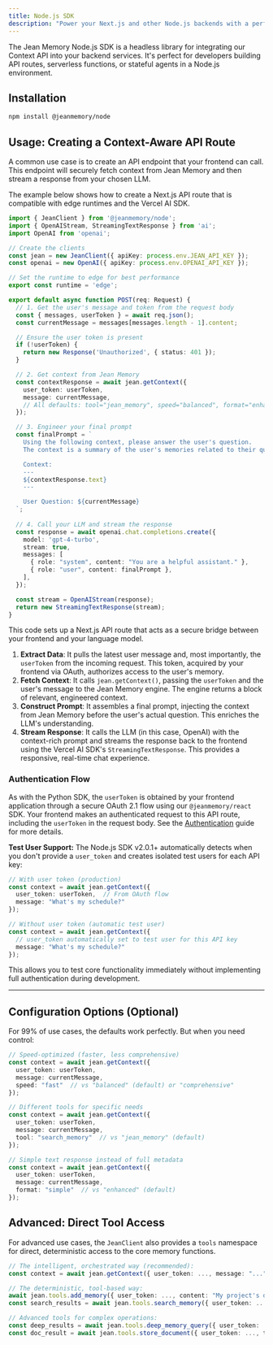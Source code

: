 ```yaml
---
title: Node.js SDK
description: "Power your Next.js and other Node.js backends with a perfect memory."
---
```


The Jean Memory Node.js SDK is a headless library for integrating our Context API into your backend services. It's perfect for developers building API routes, serverless functions, or stateful agents in a Node.js environment.

## Installation

```bash
npm install @jeanmemory/node
```

## Usage: Creating a Context-Aware API Route

A common use case is to create an API endpoint that your frontend can call. This endpoint will securely fetch context from Jean Memory and then stream a response from your chosen LLM.

The example below shows how to create a Next.js API route that is compatible with edge runtimes and the Vercel AI SDK.

```typescript {{ title: 'pages/api/chat.ts' }}
import { JeanClient } from '@jeanmemory/node';
import { OpenAIStream, StreamingTextResponse } from 'ai';
import OpenAI from 'openai';

// Create the clients
const jean = new JeanClient({ apiKey: process.env.JEAN_API_KEY });
const openai = new OpenAI({ apiKey: process.env.OPENAI_API_KEY });

// Set the runtime to edge for best performance
export const runtime = 'edge';

export default async function POST(req: Request) {
  // 1. Get the user's message and token from the request body
  const { messages, userToken } = await req.json();
  const currentMessage = messages[messages.length - 1].content;

  // Ensure the user token is present
  if (!userToken) {
    return new Response('Unauthorized', { status: 401 });
  }

  // 2. Get context from Jean Memory
  const contextResponse = await jean.getContext({
    user_token: userToken,
    message: currentMessage,
    // All defaults: tool="jean_memory", speed="balanced", format="enhanced"
  });

  // 3. Engineer your final prompt
  const finalPrompt = `
    Using the following context, please answer the user's question.
    The context is a summary of the user's memories related to their question.

    Context:
    ---
    ${contextResponse.text}
    ---

    User Question: ${currentMessage}
  `;
  
  // 4. Call your LLM and stream the response
  const response = await openai.chat.completions.create({
    model: 'gpt-4-turbo',
    stream: true,
    messages: [
      { role: "system", content: "You are a helpful assistant." },
      { role: "user", content: finalPrompt },
    ],
  });

  const stream = OpenAIStream(response);
  return new StreamingTextResponse(stream);
}
```

This code sets up a Next.js API route that acts as a secure bridge between your frontend and your language model.
1.  **Extract Data**: It pulls the latest user message and, most importantly, the `userToken` from the incoming request. This token, acquired by your frontend via OAuth, authorizes access to the user's memory.
2.  **Fetch Context**: It calls `jean.getContext()`, passing the `userToken` and the user's message to the Jean Memory engine. The engine returns a block of relevant, engineered context.
3.  **Construct Prompt**: It assembles a final prompt, injecting the context from Jean Memory before the user's actual question. This enriches the LLM's understanding.
4.  **Stream Response**: It calls the LLM (in this case, OpenAI) with the context-rich prompt and streams the response back to the frontend using the Vercel AI SDK's `StreamingTextResponse`. This provides a responsive, real-time chat experience.

### Authentication Flow

As with the Python SDK, the `userToken` is obtained by your frontend application through a secure OAuth 2.1 flow using our `@jeanmemory/react` SDK. Your frontend makes an authenticated request to this API route, including the `userToken` in the request body. See the [Authentication](/authentication) guide for more details.

**Test User Support:** The Node.js SDK v2.0.1+ automatically detects when you don't provide a `user_token` and creates isolated test users for each API key:

```typescript
// With user token (production)
const context = await jean.getContext({
  user_token: userToken,  // From OAuth flow
  message: "What's my schedule?"
});

// Without user token (automatic test user)
const context = await jean.getContext({
  // user_token automatically set to test user for this API key
  message: "What's my schedule?"
});
```

This allows you to test core functionality immediately without implementing full authentication during development.

---

## Configuration Options (Optional)

For 99% of use cases, the defaults work perfectly. But when you need control:

```typescript
// Speed-optimized (faster, less comprehensive)
const context = await jean.getContext({
  user_token: userToken,
  message: currentMessage,
  speed: "fast"  // vs "balanced" (default) or "comprehensive"
});

// Different tools for specific needs
const context = await jean.getContext({
  user_token: userToken,
  message: currentMessage,
  tool: "search_memory"  // vs "jean_memory" (default)
});

// Simple text response instead of full metadata
const context = await jean.getContext({
  user_token: userToken,
  message: currentMessage,
  format: "simple"  // vs "enhanced" (default)
});
```

## Advanced: Direct Tool Access

For advanced use cases, the `JeanClient` also provides a `tools` namespace for direct, deterministic access to the core memory functions.

```typescript
// The intelligent, orchestrated way (recommended):
const context = await jean.getContext({ user_token: ..., message: "..." });

// The deterministic, tool-based way:
await jean.tools.add_memory({ user_token: ..., content: "My project's deadline is next Friday." });
const search_results = await jean.tools.search_memory({ user_token: ..., query: "project deadlines" });

// Advanced tools for complex operations:
const deep_results = await jean.tools.deep_memory_query({ user_token: ..., query: "complex relationship query" });
const doc_result = await jean.tools.store_document({ user_token: ..., title: "Meeting Notes", content: "...", document_type: "markdown" });
```
